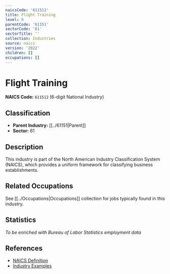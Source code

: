 ```yaml
---
naicsCode: '611512'
title: Flight Training
level: 6
parentCode: '61151'
sectorCode: '61'
sectorTitle: ''
collection: Industries
source: naics
version: '2022'
children: []
occupations: []
---
```

# Flight Training

**NAICS Code:** `611512` (6-digit National Industry)

## Classification

- **Parent Industry:** [[../61151|Parent]]
- **Sector:** 61

## Description

This industry is part of the North American Industry Classification System (NAICS), which provides a uniform framework for classifying business establishments.

## Related Occupations

See [[../Occupations|Occupations]] collection for jobs typically found in this industry.

## Statistics

*To be enriched with Bureau of Labor Statistics employment data*

## References

- [NAICS Definition](https://www.census.gov/naics/)
- [Industry Examples](https://www.census.gov/naics/2022NAICS/)
